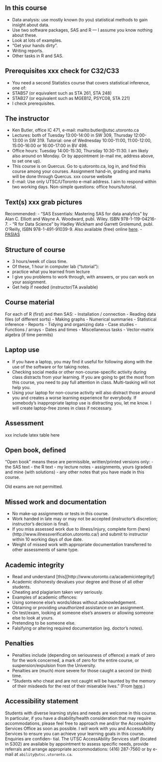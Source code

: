 ## In this course
- Data analysis: use mostly known (to you) statistical methods to gain
insight about data.
- Use two software packages, SAS and R — I assume you know nothing
about these.
- Look at lots of examples.
- “Get your hands dirty”.
- Writing reports.
- Other tasks in R and SAS.

## Prerequisites xxx check for C32/C33

- You need a second Statistics course that covers statistical inference,
one of:
- STAB57 (or equivalent such as STA 261, STA 248)
- STAB27 (or equivalent such as MGEB12, PSYC08, STA 221)
- I check prerequisites.

## The instructor
- Ken Butler, office IC 471, e-mail:
mailto:butler@utsc.utoronto.ca
- Lectures: both of Tuesday 13:00-14:00 in SW 309, Thursday
12:00-13:00 in SW 319. Tutorial: one of Wednesday 10:00-11:00,
11:00-12:00, 15:00-16:00 or 16:00-17:00 in BV 498.
- Office hours: Tuesday 14:00-15:30, Thursday 10:30-11:30. I am likely
also around on Monday. Or by appointment (e-mail me, address
above, to set one up).
- This course is on Quercus. Go to q.utoronto.ca, log in, and find
this course among your courses. Assignment hand-in, grading and
marks will be done through Quercus. xxx course website
- E-mail: Use only UTSC/UToronto e-mail address. I aim to respond
within two working days. Non-simple questions: office hours/tutorial.

## Text(s) xxx grab pictures
Recommended:
- “SAS Essentials: Mastering SAS for
data analytics” by Alan C. Elliott and
Wayne A. Woodward, publ. Wiley.
ISBN 978-1-119-04216-7.
- “R for Data Science” by Hadley
Wickham and Garrett Grolemund, publ.
O’Reilly, ISBN 978-1-491-91039-9. Also
available (free) online 
[here](http://r4ds.had.co.nz/).
- [PASIAS](http://ritsokiguess.site/pasias/)

## Structure of course
- 3 hours/week of class time.
- Of these, 1 hour in computer lab (“tutorial”):
- practice what you learned from lecture
- I give you problems to work through, with answers, or you can work on
your assignment.
- Get help if needed (instructor/TA available)

## Course material
For each of R (first) and then SAS:
- Installation / connection
- Reading data files (of different sorts)
- Making graphs
- Numerical summaries
- Statistical inference
- Reports
- Tidying and organizing data
- Case studies
- Functions / arrays
- Dates and times
- Miscellaneous tasks
- Vector-matrix algebra (if time permits)

## Laptop use
- If you have a laptop, you may find it useful for following along with
the use of the software or for taking notes.
- Checking social media or other non-course-specific activity during
class distracts from your learning. If you are going to get the most
from this course, you need to pay full attention in class. Multi-tasking
will not help you.
- Using your laptop for non-course activity will also distract those
around you and creates a worse learning experience for everybody. If
somebody’s inappropriate laptop use is distracting you, let me know. I
will create laptop-free zones in class if necessary.

## Assessment

xxx include latex table here

## Open book, defined
“Open book” means these are permissible, written/printed versions only:
- the SAS text
- the R text
- my lecture notes
- assignments, yours (graded) and mine (with solutions)
- any other notes that you have made in this course.

Old exams are not permitted.

## Missed work and documentation
- No make-up assignments or tests in this course.
- Work handed in late may or may not be accepted (instructor’s
discretion; instructor’s decision is final).
- If you miss assessed work due to illness/injury, complete form 
{here}(http://www.illnessverification.utoronto.ca/)
and submit to instructor within 10 working days of due date.
- Weight of missed work with appropriate documentation transferred to
other assessments of same type.

## Academic integrity
- Read and understand 
[this][http://www.utoronto.ca/academicintegrity/]
- Academic dishonesty devalues your degree and those of all other
students.
- Cheating and plagiarism taken very seriously.
- Examples of academic offences:
- Using someone else’s words/ideas without acknowledgement.
- Obtaining or providing unauthorized assistance on an assignment.
- On test/exam, looking at someone else’s answers or allowing someone
else to look at yours.
- Pretending to be someone else.
- Falsifying or altering required documentation (eg. doctor’s notes).

## Penalties
- Penalties include (depending on seriousness of offence) a mark of zero
for the work concerned, a mark of zero for the entire course, or
suspension/expulsion from the University.
- Penalties are (much) more severe for those caught a second (or third)
time.
- “Students who cheat and are not caught will be haunted by the
memory of their misdeeds for the rest of their miserable lives.” (From 
[here](https://philosophy.osu.edu/sites/philosophy.osu.edu/files/1100%20Brown_2.pdf).)

## Accessibility statement
Students with diverse learning styles and needs are welcome in this
course. In particular, if you have a disability/health consideration
that may require accommodations, please feel free to approach
me and/or the AccessAbility Services Office as soon as possible.
I will work with you and AccessAbility Services to ensure you can
achieve your learning goals in this course. Enquiries are confiden-
tial. The UTSC AccessAbility Services staff (located in S302) are
available by appointment to assess specific needs, provide referrals
and arrange appropriate accommodations: (416) 287-7560 or by
e-mail at `ability@utsc.utoronto.ca`.

